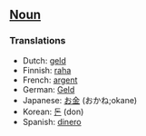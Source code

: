 ==[[Noun]]==

===Translations===

*Dutch: [[geld]]
*Finnish: [[raha]]
*French: [[argent]]
*German: [[Geld]]
*Japanese: [[お金]] (おかね;okane)
*Korean: [[돈]] (don)
*Spanish: [[dinero]]
